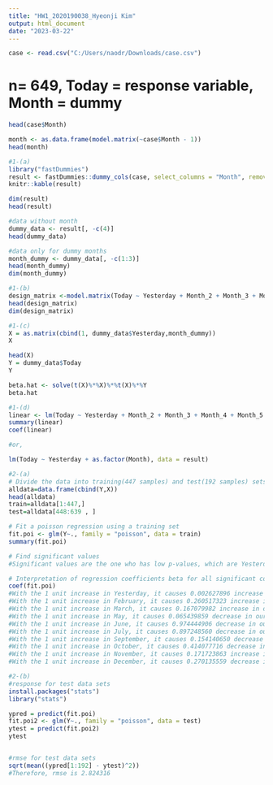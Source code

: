 ---
title: "HW1_2020190038_Hyeonji Kim"
output: html_document
date: "2023-03-22"
---
```{r}
case <- read.csv("C:/Users/naodr/Downloads/case.csv")
```


# n= 649, Today = response variable, Month = dummy
```{r}
head(case$Month)

month <- as.data.frame(model.matrix(~case$Month - 1))
head(month)
```

```{r}
#1-(a)
library("fastDummies")
result <- fastDummies::dummy_cols(case, select_columns = "Month", remove_first_dummy = TRUE)
knitr::kable(result)

dim(result)
head(result)

#data without month
dummy_data <- result[, -c(4)]
head(dummy_data)

#data only for dummy months
month_dummy <- dummy_data[, -c(1:3)]
head(month_dummy)
dim(month_dummy)
```


```{r}
#1-(b)
design_matrix <-model.matrix(Today ~ Yesterday + Month_2 + Month_3 + Month_4 + Month_5 + Month_6 + Month_7 + Month_8 + Month_9 + Month_10 + Month_11 + Month_12, data= dummy_data)
head(design_matrix)
dim(design_matrix)
```


```{r}
#1-(c)
X = as.matrix(cbind(1, dummy_data$Yesterday,month_dummy))
X

head(X)
Y = dummy_data$Today
Y

beta.hat <- solve(t(X)%*%X)%*%t(X)%*%Y
beta.hat
```


```{r}
#1-(d)
linear <- lm(Today ~ Yesterday + Month_2 + Month_3 + Month_4 + Month_5 + Month_6 + Month_7 + Month_8 + Month_9 + Month_10 + Month_11 + Month_12, data= dummy_data)
summary(linear)
coef(linear)

#or,

lm(Today ~ Yesterday + as.factor(Month), data = result)
```



```{r}
#2-(a)
# Divide the data into training(447 samples) and test(192 samples) sets
alldata=data.frame(cbind(Y,X))
head(alldata)
train=alldata[1:447,]
test=alldata[448:639 , ]

# Fit a poisson regression using a training set
fit.poi <- glm(Y~., family = "poisson", data = train) 
summary(fit.poi)

# Find significant values
#Significant values are the one who has low p-values, which are Yesterday, February, March, May, June, July, September, October, November and December.

# Interpretation of regression coefficients beta for all significant covariates
coef(fit.poi)
#With the 1 unit increase in Yesterday, it causes 0.002627896 increase in our y value, which is Today.
#With the 1 unit increase in February, it causes 0.260517323 increase in our y value, which is Today.
#With the 1 unit increase in March, it causes 0.167079982 increase in our y value, which is Today.
#With the 1 unit increase in May, it causes 0.065439859 decrease in our y value, which is Today.
#With the 1 unit increase in June, it causes 0.974444906 decrease in our y value, which is Today.
#With the 1 unit increase in July, it causes 0.897248560 decrease in our y value, which is Today.
#With the 1 unit increase in September, it causes 0.154140650 decrease in our y value, which is Today.
#With the 1 unit increase in October, it causes 0.414077716 decrease in our y value, which is Today.
#With the 1 unit increase in November, it causes 0.171723863 increase in our y value, which is Today.
#With the 1 unit increase in December, it causes 0.270135559 decrease in our y value, which is Today.
```


```{r}
#2-(b)
#response for test data sets
install.packages("stats")
library("stats")

ypred = predict(fit.poi)
fit.poi2 <- glm(Y~., family = "poisson", data = test) 
ytest = predict(fit.poi2)
ytest


#rmse for test data sets
sqrt(mean((ypred[1:192] - ytest)^2))
#Therefore, rmse is 2.824316
```
